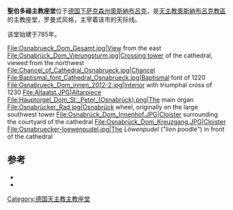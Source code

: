 {{Infobox church
| name                   = 聖伯多祿主教座堂 
| native_name            = Dom St. Peter
| native_name_lang       = de
| image                  = Osnabrück_Dom_Westseite.jpg
| latd                   = 52
| latm                   = 17
| lats                   =
| latNS                  = N
| longd                  = 8
| longm                  = 3
| longs                  =
| longEW                 = E
| location               = [[德国|德国]][[下萨克森州|下萨克森州]][[奧斯納布呂克|奧斯納布呂克]]
| denomination           = [[罗马天主教|罗马天主教]]
| founded date           = {{start date| 785}}
| architectural type     = 罗曼式
}}

'''聖伯多祿主教座堂'''位于[[德国|德国]][[下萨克森州|下萨克森州]][[奧斯納布呂克|奧斯納布呂克]]，是[[天主教奧斯納布呂克教區|天主教奧斯納布呂克教區]]的主教座堂，罗曼式风格，主宰着该市的天际线。

该堂始建于785年。

<gallery widths="170px" heights="170px">
File:Osnabrueck_Dom_Gesamt.jpg|View from the east
File:Osnabrück_Dom_Vierungsturm.jpg|[[Crossing_tower|Crossing tower]] of the cathedral, viewed from the northwest
File:Chancel_of_Cathedral_Osnabrueck.jpg|[[Chancel|Chancel]]
File:Baptismal_font_Cathedral_Osnabrueck.jpg|Baptismal font of 1220
File:Osnabrueck_Dom_innen_2012-2.jpg|Interior with triumphal cross of 1230
File:Altaatst.JPG|Altarpiece
File:Hauptorgel_Dom_St._Peter_(Osnabrück).png|The main organ
File:Osnabrücker_Rad.jpg|Osnabrück wheel, originally on the large southwest tower
File:Osnabrück_Dom_Innenhof.JPG|Cloister surrounding the courtyard of the cathedral
File:Osnabrück_Dom_Kreuzgang.JPG|Cloister
File:Osnabruecker-loewenpudel.jpg|The ''Löwenpudel'' ("lion poodle") in front of the cathedral
</gallery>

== 参考 ==
* {{cite book |first1=Heinrich |last1=Feldwisch-Dentrup |first2=Andreas |last2=Jung |year=1980 |title=Osnabrück – Dom und Domschatz |language=de |trans_title=Osnabrück - Cathedral and the Cathedral Treasury |publisher=Verlag Langewiesche |location=[[Königstein_im_Taunus|Königstein im Taunus]]}}
* {{cite encyclopedia |first=Hans |last=Thümmler |year=1954 |title=Der Dom zu Osnabrück |language=de |trans_title=The Cathedral of Osnabrück |encyclopedia= Deutsche Lande – Deutsche Kunst [German lands - German art] |publisher=Deutscher Kunstverlag |location=Munich / Berlin |id= }}

[[Category:德国天主教主教座堂|Category:德国天主教主教座堂]]